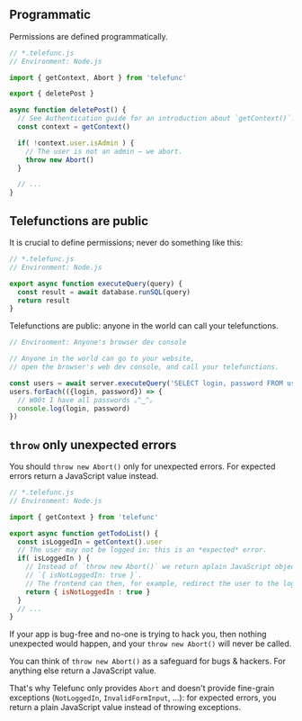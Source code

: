 ## Programmatic

Permissions are defined programmatically.

~~~js
// *.telefunc.js
// Environment: Node.js

import { getContext, Abort } from 'telefunc'

export { deletePost }

async function deletePost() {
  // See Authentication guide for an introduction about `getContext()`.
  const context = getContext()

  if( !context.user.isAdmin ) {
    // The user is not an admin — we abort.
    throw new Abort()
  }

  // ...
}
~~~

## Telefunctions are public

It is crucial to define permissions; never do something like this:

~~~js
// *.telefunc.js
// Environment: Node.js

export async function executeQuery(query) {
  const result = await database.runSQL(query)
  return result
}
~~~

Telefunctions are public: anyone in the world can call your telefunctions.

~~~js
// Environment: Anyone's browser dev console

// Anyone in the world can go to your website,
// open the browser's web dev console, and call your telefunctions.

const users = await server.executeQuery('SELECT login, password FROM users;')
users.forEach(({login, password}) => {
  // W00t I have all passwords ｡^‿^｡
  console.log(login, password)
})
~~~

## `throw` only unexpected errors

You should `throw new Abort()` only for unexpected errors.
For expected errors return a JavaScript value instead.

~~~js
// *.telefunc.js
// Environment: Node.js

import { getContext } from 'telefunc'

export async function getTodoList() {
  const isLoggedIn = getContext().user
  // The user may not be logged in: this is an *expected* error.
  if( isLoggedIn ) {
    // Instead of `throw new Abort()` we return aplain JavaScript object
    // `{ isNotLoggedIn: true }`.
    // The frontend can then, for example, redirect the user to the login page.
    return { isNotLoggedIn : true }
  }
  // ...
}
~~~

If your app is bug-free and no-one is trying to hack you, then nothing unexpected would happen, and your `throw new Abort()` will never be called.

You can think of `throw new Abort()` as a safeguard for bugs & hackers. For anything else return a JavaScript value.

That's why Telefunc only provides `Abort` and doesn't provide fine-grain exceptions (`NotLoggedIn`, `InvalidFormInput`, ...):
for expected errors, you return a plain JavaScript value instead of throwing exceptions.
